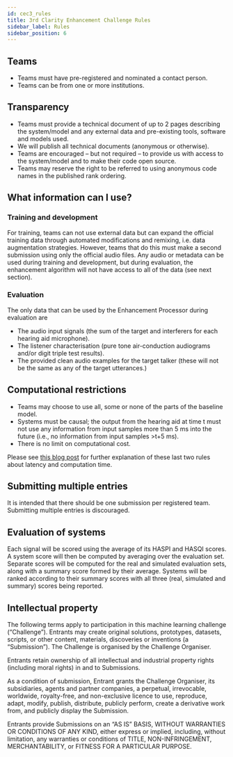 ```yaml
---
id: cec3_rules
title: 3rd Clarity Enhancement Challenge Rules
sidebar_label: Rules
sidebar_position: 6
---
```


## Teams

- Teams must have pre-registered and nominated a contact person.
- Teams can be from one or more institutions.

## Transparency

- Teams must provide a technical document of up to 2 pages describing the system/model and any external data and pre-existing tools, software and models used.
- We will publish all technical documents (anonymous or otherwise).
- Teams are encouraged – but not required – to provide us with access to the system/model and to make their code open source.
- Teams may reserve the right to be referred to using anonymous code names in the published rank ordering.

## What information can I use?

### Training and development

For training, teams can not use external data but can expand the official training data through automated modifications and remixing, i.e. data augmentation strategies. However, teams that do this must make a second submission using only the official audio files. Any audio or metadata can be used during training and development, but during evaluation, the enhancement algorithm will not have access to all of the data (see next section).

### Evaluation

The only data that can be used by the Enhancement Processor during evaluation are

- The audio input signals (the sum of the target and interferers for each hearing aid microphone).
- The listener characterisation (pure tone air-conduction audiograms and/or digit triple test results).
- The provided clean audio examples for the target talker (these will not be the same as any of the target utterances.)

## Computational restrictions

- Teams may choose to use all, some or none of the parts of the baseline model.
- Systems must be causal; the output from the hearing aid at time t must not use any information from input samples more than 5 ms into the future (i.e., no information from input samples >t+5 ms).
- There is no limit on computational cost.

Please see [this blog post](https://claritychallenge.org/blog/Latency,%20computation%20time%20and%20real-time%20operation) for further explanation of these last two rules about latency and computation time.

## Submitting multiple entries

It is intended that there should be one submission per registered team. Submitting multiple entries is discouraged.

## Evaluation of systems

Each signal will be scored using the average of its HASPI and HASQI scores. A system score will then be computed by averaging over the evaluation set. Separate scores will be computed for the real and simulated evaluation sets, along with a summary score formed by their average. Systems will be ranked according to their summary scores with all three (real, simulated and summary) scores being reported.

## Intellectual property

The following terms apply to participation in this machine learning challenge (“Challenge”). Entrants may create original solutions, prototypes, datasets, scripts, or other content, materials, discoveries or inventions (a “Submission”). The Challenge is organised by the Challenge Organiser.

Entrants retain ownership of all intellectual and industrial property rights (including moral rights) in and to Submissions.

As a condition of submission, Entrant grants the Challenge Organiser, its subsidiaries, agents and partner companies, a perpetual, irrevocable, worldwide, royalty-free, and non-exclusive licence to use, reproduce, adapt, modify, publish, distribute, publicly perform, create a derivative work from, and publicly display the Submission.

Entrants provide Submissions on an “AS IS” BASIS, WITHOUT WARRANTIES OR CONDITIONS OF ANY KIND, either express or implied, including, without limitation, any warranties or conditions of TITLE, NON-INFRINGEMENT, MERCHANTABILITY, or FITNESS FOR A PARTICULAR PURPOSE.
